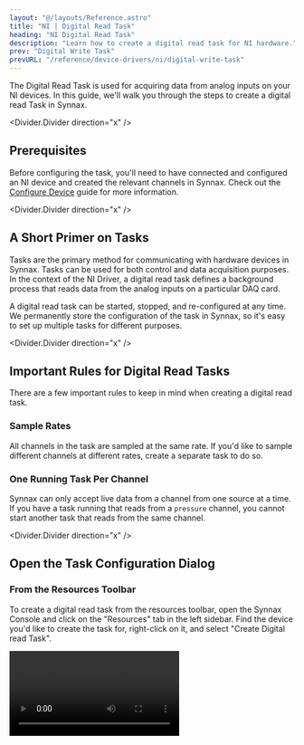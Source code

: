 ```yaml
---
layout: "@/layouts/Reference.astro"
title: "NI | Digital Read Task"
heading: "NI Digital Read Task"
description: "Learn how to create a digital read task for NI hardware."   
prev: "Digital Write Task"
prevURL: "/reference/device-drivers/ni/digital-write-task"
---
```


The Digital Read Task is used for acquiring data from analog inputs on your NI devices. In
this guide, we'll walk you through the steps to create a digital read Task in Synnax.

<Divider.Divider direction="x" />

## Prerequisites

Before configuring the task, you'll need to have connected and configured an NI device
and created the relevant channels in Synnax. Check out the [Configure Device](/reference/device-drivers/ni/configure-device) 
guide for more information.

<Divider.Divider direction="x" />

## A Short Primer on Tasks

Tasks are the primary method for communicating with hardware devices in Synnax. Tasks
can be used for both control and data acquisition purposes. In the context of the NI
Driver, a digital read task defines a background process that reads data from the 
analog inputs on a particular DAQ card.

A digital read task can be started, stopped, and re-configured at any time. We 
permanently store the configuration of the task in Synnax, so it's easy to set up 
multiple tasks for different purposes.

<Divider.Divider direction="x" />

## Important Rules for Digital Read Tasks

There are a few important rules to keep in mind when creating a digital read task.

### Sample Rates 

All channels in the task are sampled at the same rate. If you'd like to sample
different channels at different rates, create a separate task to do so.

### One Running Task Per Channel

Synnax can only accept live data from a channel from one source at a time. If you have 
a task running that reads from a `pressure` channel, you cannot start another task that
reads from the same channel.

<Divider.Divider direction="x" />

## Open the Task Configuration Dialog

### From the Resources Toolbar

To create a digital read task from the resources toolbar, open the Synnax Console and 
click on the "Resources" tab in the left sidebar. Find the device you'd like to create
the task for, right-click on it, and select "Create Digital read Task".

<Video client:only="react" id="device-drivers/ni/digital-read-task/device-create-digital-read-task" />

### From the Command Palette

To create a digital read task from the command palette, open the Synnax Console and 
click on the Quick Search & Command Palette at the top. You can also open this palette with 
`Ctrl+Shift+P` on Windows/Linux and `Cmd+Shift+P` on macOS.

In command moe (enabled when the first character in the input is ">"), type
"NI". You'll see an option called "Create a New Digital read Task". Select this
option to open the read task configuration dialog.

<Video client:only="react" id="device-drivers/ni/digital-read-task/palette-create-digital-read-task" />

### From The Layout Selector

To create a digital read task from the layout selector, click on the "+" button in the 
top right corner and select "NI Digital read Task".

<Video client:only="react" id="device-drivers/ni/digital-read-task/layout-create-digital-read-task" />

<Divider.Divider direction="x" />

## Configuring the Task

### <StepText level="h3" step={1}>Select your NI Device</StepText>

The first step is to select the NI device you'd like to read data from. Use the dropdown
menu in the top left corner to do so.

<Video client:only="react" id="device-drivers/ni/digital-read-task/digital-read-task-select-device" />

### <StepText level="h3" step={2}>Add Channels to the Task</StepText>

Next, you'll need to add channels to read data from. Click on the "+" button in the
channels section. Then, click on the new channel in the list to configure it.

<Video client:only="react" id="device-drivers/ni/digital-read-task/digital-read-task-add-channel" />

### <StepText level="h3" step={3}>Configure Timing</StepText>

There are two parameters to control the timing of the task: the sample rate and the 
stream rate. The sample rate defines at how many samples per second the task will read
from the device. The stream rate defines how often the task will stream data into Synnax.

For example, if you set the sample rate to 10 Hz and the stream rate to 1 Hz, Synnax will
read a batch of 10 samples every second, and then forward the entire batch to the server.

For very low rate tasks (&lt; 50Hz), we recommend setting the stream rate to the same value
as the sample rate. For higher rate tasks, lowering the stream rate can significantly 
improve performance. It's typically best to keep the stream rate below 50Hz unless you need
to quickly process incoming data in real-time.

<div style={{ display: "flex", justifyContent: "center"}}>
<Image 
    client:only="react" 
    id="device-drivers/ni/digital-read-task/digital-read-task-timing" 
    style={{ width: "50%", minWidth: 200 }}
/>
</div>

### <StepText level="h3" step={4}>Enable/Disable Data Saving</StepText>

Data saving defines whether acquired data will be permanently stored in Synnax. When
enabled, Synnax will both stream and store data. When disabled, Synnax will only
stream data for real-time visualization. Historical data will not be available for review.


Once you'd added all of the channels you need and have configured sampling rates, hit
the "Configure" button. If there are no errors, Synnax will acknowledge the configured 
task and enable the "Play" button in the dialog. Click this button to start the task.

<Divider.Divider direction="x" />

## Start the Task

Once you'd added all of the channels you need and have configured task PerformanceTiming, 
hit the "Configure" button. If there are no errors, Synnax will acknowledge the configured 
task and enable the Play (<Icon.Play />) button in the dialog. Click this button to start the task.

<Video client:only="react" id="device-drivers/ni/digital-read-task/digital-read-task-start" />

<Note.Note variant="info">
Starting and stopping a task does not re-apply the task configuration. If you've made 
changes to the configuration, you'll need to re-configure the task by hitting the "
Configure" button.
</Note.Note>